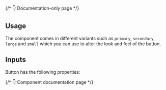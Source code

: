 
{/* 👇 Documentation-only page */}

<Meta title="Documentation" />

## Usage

The component comes in different variants such as `primary`, `secondary`, `large` and `small` which you can use to alter the look and feel of the button.

## Inputs

Button has the following properties:

{/* 👇 Component documentation page */}
